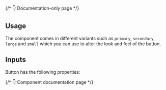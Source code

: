 
{/* 👇 Documentation-only page */}

<Meta title="Documentation" />

## Usage

The component comes in different variants such as `primary`, `secondary`, `large` and `small` which you can use to alter the look and feel of the button.

## Inputs

Button has the following properties:

{/* 👇 Component documentation page */}
